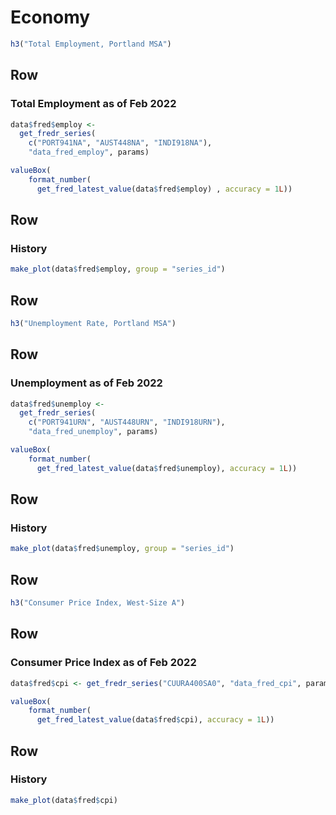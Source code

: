 Economy
=====================================  

```r
h3("Total Employment, Portland MSA")
```

Row
-------------------------------------

### Total Employment as of Feb 2022

```r
data$fred$employ <- 
  get_fredr_series(
    c("PORT941NA", "AUST448NA", "INDI918NA"),
    "data_fred_employ", params)

valueBox(
    format_number(
      get_fred_latest_value(data$fred$employ) , accuracy = 1L))
```

Row
-------------------------------------

### History

```r
make_plot(data$fred$employ, group = "series_id")
```

Row {data-height=75}
-------------------------------------

```r
h3("Unemployment Rate, Portland MSA")
```

Row
-------------------------------------

### Unemployment as of Feb 2022

```r
data$fred$unemploy <- 
  get_fredr_series(
    c("PORT941URN", "AUST448URN", "INDI918URN"),
    "data_fred_unemploy", params)

valueBox(
    format_number(
      get_fred_latest_value(data$fred$unemploy), accuracy = 1L))
```

Row
-------------------------------------

### History

```r
make_plot(data$fred$unemploy, group = "series_id")
```

Row {data-height=75}
-------------------------------------

```r
h3("Consumer Price Index, West-Size A")
```

Row
-------------------------------------

### Consumer Price Index as of Feb 2022

```r
data$fred$cpi <- get_fredr_series("CUURA400SA0", "data_fred_cpi", params)

valueBox(
    format_number(
      get_fred_latest_value(data$fred$cpi), accuracy = 1L))
```


Row
-------------------------------------

### History

```r
make_plot(data$fred$cpi)
```